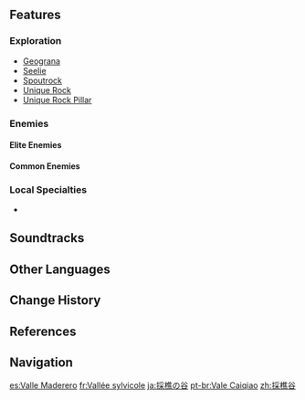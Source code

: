 {{Location Infobox
|image        = <gallery>
Lumberpick Valley.png|In-Game
Lumberpick Valley Map.png|Map
</gallery>
|type         = Subarea
|region       = Liyue
|subregion    = The Chasm (Subregion)
|area         = The Chasm (Area)
}}
{{Location Intro|description=<p></p>}}
<!--
==Points of Interest==
{| class="article-table alternating-colors-table tdc1" style="width: 100%;"
! style="width: 200px;" | Name
! Description
|- id="Name"
| [[File:Image.png|180px]]<br>Name
| Short description
|}

==Quests==
{{Quests by Category List|heo=1}}
-->
==Features==
===Exploration===
* [[Geograna]]
* [[Seelie]]
* [[Spoutrock]]
* [[Unique Rock]]
* [[Unique Rock Pillar]]

===Enemies===
====Elite Enemies====
{{Enemy List|Blazing Axe Mitachurl;Ruin Hunter}}

====Common Enemies====
{{Column|2| {{Enemy List|Hilichurl;Hilichurl Fighter;Hilichurl Grenadier;Electro Hilichurl Grenadier;Anemo Slime;Dendro Slime;Large Dendro Slime;Treasure Hoarders: Marksman;Treasure Hoarders: Pugilist;Treasure Hoarders: Scout;Treasure Hoarders: Seaman;Treasure Hoarders: Electro Potioneer;Treasure Hoarders: Hydro Potioneer;Treasure Hoarders: Pyro Potioneer}}
}}

===Local Specialties===
* {{Item|Noctilucous Jade}}
<!--
===Interactables===

==Puzzles==

==NPCs==
*

==Lore==

==Trivia==
*

==Soundtracks==
The following [[soundtrack]]s are played at {{subst:PAGENAME}}.
{{Soundtracks by Category|{{subst:PAGENAME}}}}

==Gallery==
<gallery>

</gallery>

==Video Guides==
{{EVT
|video1   =  youtu.be
|caption1 = 
}}-->

==Soundtracks==
{{Soundtracks by Category Table|type=location}}

==Other Languages==
{{Other Languages
|en      = Lumberpick Valley
|zhs     = 采樵谷
|zhs_rm  = Cǎiqiáo-gǔ
|zht     = 採樵谷
|zht_rm  = Cǎiqiáo-gǔ
|zh_tl   = Lumber-Picking Valley
|ja      = {{Rubi|採|さい|樵|しょう}}の{{Rubi|谷|たに}}
|ja_rm   = Saishou no Tani<ref>[[Map]], Label: Lumberpick Valley (Japanese)</ref>
|ja_tl   = Lumber-Picking Valley{{Sino|ja|part=1}}
|ko      = 채초(採樵) 골짜기
|ko_tl   = Lumber-Picking Valley{{Sino|ko|part=1}}
|es      = Valle Maderero
|es_tl   = Lumberer Valley
|fr      = Vallée sylvicole
|fr_tl   = {{w|Silviculture|Silvicultural}} Valley
|ru      = Долина лесозаготовок
|ru_tl   = Logging Valley
|th      = Lumberpick Valley
|vi      = {{tt|Thái Tiều Cốc|采樵谷}}
|vi_tl   = Picking Lumber Valley{{Sino|vi}}
|de      = Holzfällertal
|de_tl   = Lumberjack Valley
|id      = Lumberpick Valley
|pt      = Vale Caiqiao
|pt_tl   = 
|tr      = Ahşapalan Vadisi
|tr_tl   = Lumberjack Valley
|it      = Valle dei ceppi
|it_tl   = Stump Valley
}}

==Change History==
{{Change History|2.6}}

==References==
{{Reflist}}

==Navigation==
{{Area Navbox|Liyue}}

[[es:Valle Maderero]]
[[fr:Vallée sylvicole]]
[[ja:採樵の谷]]
[[pt-br:Vale Caiqiao]]
[[zh:採樵谷]]